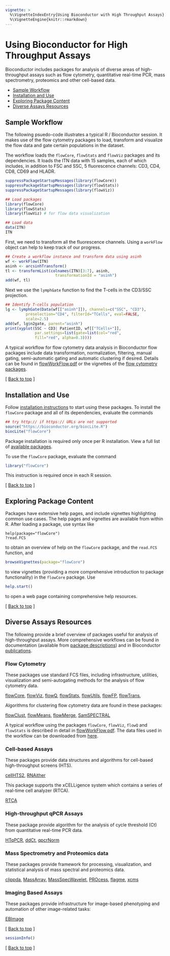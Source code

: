 ```yaml
---
vignette: >
  %\VignetteIndexEntry{Using Bioconductor with High Throughput Assays}
  %\VignetteEngine{knitr::rmarkdown}
---
```



# Using Bioconductor for High Throughput Assays

Bioconductor includes packages for analysis of diverse areas of
high-throughput assays such as flow cytometry, quantitative real-time PCR,
mass spectrometry, proteomics and other cell-based data. 

* [Sample Workflow](#sample-workflow)  
* [Installation and Use](#install-and-use)
* [Exploring Package Content](#exploring-package-content)
* [Diverse Assays Resources](#diverse-assays-resources)

<h2 id="sample-workflow"> Sample Workflow</h2>

The following psuedo-code illustrates a typical R / Bioconductor
session. It makes use of the flow cytometry packages to load, transform and
visualize the flow data and gate certain populations in the dataset. 

The workflow loads the `flowCore`, `flowStats` and `flowViz` packages and its
dependencies.  It loads the ITN data with 15 samples, each of which includes,
in addition to FSC and SSC, 5 fluorescence channels: CD3, CD4, CD8, CD69 and
HLADR. 

```r
suppressPackageStartupMessages(library(flowCore))
suppressPackageStartupMessages(library(flowStats))
suppressPackageStartupMessages(library(flowViz))
```

```r
## Load packages
library(flowCore)
library(flowStats)
library(flowViz) # for flow data visualization

## Load data
data(ITN)
ITN
```

First, we need to transform all the fluorescence channels. Using a `workFlow`
object can help to keep track of our progress.

```r
## Create a workflow instance and transform data using asinh
wf <- workFlow(ITN)
asinh <- arcsinhTransform()
tl <- transformList(colnames(ITN)[3:7], asinh, 
                      transformationId = "asinh")
add(wf, tl)
```

Next we use the `lymphGate` function to find the T-cells in the CD3/SSC
projection.
    
```r
## Identify T-cells population
lg <- lymphGate(Data(wf[["asinh"]]), channels=c("SSC", "CD3"),
         preselection="CD4", filterId="TCells", eval=FALSE,
         scale=2.5)
add(wf, lg$n2gate, parent="asinh")
print(xyplot(SSC ~ CD3| PatientID, wf[["TCells+"]],
             par.settings=list(gate=list(col="red", 
             fill="red", alpha=0.3))))
```

    
A typical workflow for flow cytometry data analysis in Bioconductor flow
packages include data transformation, normalization, filtering, manual gating,
semi-automatic gating and automatic clustering if desired. Details can be
found in [flowWorkFlow.pdf](flowWorkFlow.pdf) or the vignettes of the
[flow cytometry packages](#diverse-assays-resources).

<p class="back_to_top">[ <a href="#top">Back to top</a> ]</p>

<h2 id="install-and-use">Installation and Use</h2>
Follow [installation instructions](/install/) to start using these
packages.  To install the `flowCore` package and all of its
dependencies, evaluate the commands

```r
## try http:// if https:// URLs are not supported
source("https://bioconductor.org/biocLite.R")
biocLite("flowCore")
```

Package installation is required only once per R installation. View a
full list of
[available packages](/packages/release/bioc/).

To use the `flowCore` package, evaluate the command

```r
library("flowCore")
```

This instruction is required once in each R session.

<p class="back_to_top">[ <a href="#top">Back to top</a> ]</p>

<h2 id="exploring-package-content">Exploring Package Content</h2>

Packages have extensive help pages, and include vignettes highlighting
common use cases. The help pages and vignettes are available from
within R. After loading a package, use syntax like

    help(package="flowCore")
    ?read.FCS

to obtain an overview of help on the `flowCore` package, and the
`read.FCS` function, and

```r
browseVignettes(package="flowCore")
```

to view vignettes (providing a more comprehensive introduction to
package functionality) in the `flowCore` package. Use

```r
help.start()
```
to open a web page containing comprehensive help resources.

<p class="back_to_top">[ <a href="#top">Back to top</a> ]</p>

<h2 id="diverse-assays-resources">Diverse Assays Resources</h2>

The following provide a brief overview of packages useful for analysis
of high-throughput assays. More comprehensive workflows can be found
in documentation (available from [package
descriptions](/packages/release/bioc/))
and in Bioconductor [publications](/help/publications/).

### Flow Cytometry ###

These packages use standard FCS files, including infrastructure,
utilities, visualization and semi-autogating methods for the
analysis of flow cytometry data.

[flowCore](/packages/release/bioc/html/flowCore.html),
[flowViz](/packages/release/bioc/html/flowViz.html),
[flowQ](/packages/release/bioc/html/flowQ.html),
[flowStats](/packages/release/bioc/html/flowStats.html),
[flowUtils](/packages/release/bioc/html/flowUtils.html),
[flowFP](/packages/release/bioc/html/flowFP.html),
[flowTrans](/packages/release/bioc/html/flowTrans.html),

Algorithms for clustering flow cytometry data are found in these packages:

[flowClust](/packages/release/bioc/html/flowClust.html),
[flowMeans](/packages/release/bioc/html/flowMeans.html),
[flowMerge](/packages/release/bioc/html/flowMerge.html),
[SamSPECTRAL](/packages/release/bioc/html/SamSPECTRAL.html)

A typical workflow using the packages `flowCore`, `flowViz`, `flowQ` and
`flowStats` is described in detail in [flowWorkFlow.pdf](flowWorkFlow.pdf).
The data files used in the workflow can be downloaded from
[here](dataFiles.tar).

### Cell-based Assays ###

These packages provide data structures and algorithms for cell-based
high-throughput screens (HTS).

[cellHTS2](/packages/release/bioc/html/cellHTS2.html),
[RNAither](/packages/release/bioc/html/RNAither.html)

This package supports the xCELLigence system which contains a series of
real-time cell analyzer (RTCA).

[RTCA](/packages/release/bioc/html/RTCA.html)

### High-throughput qPCR Assays ###

These package provide algorithm for the analysis of cycle threshold
(Ct) from quantitative real-time PCR data.

[HTqPCR](/packages/release/bioc/html/HTqPCR.html),
[ddCt](/packages/release/bioc/html/ddCt.html),
[qpcrNorm](/packages/release/bioc/html/qpcrNorm.html)

### Mass Spectrometry and Proteomics data ###

These packages provide framework for processing, visualization, and
statistical analysis of mass spectral and proteomics data.

[clippda](/packages/release/bioc/html/clippda.html),
[MassArray](/packages/release/bioc/html/MassArray.html),
[MassSpecWavelet](/packages/release/bioc/html/MassSpecWavelet.html),
[PROcess](/packages/release/bioc/html/PROcess.html),
[flagme](/packages/release/bioc/html/flagme.html),
[xcms](/packages/release/bioc/html/xcms.html)

### Imaging Based Assays ###

These packages provide infrastructure for image-based phenotyping and automation of other image-related tasks:

[EBImage](/packages/release/bioc/html/EBImage.html)

<p class="back_to_top">[ <a href="#top">Back to top</a> ]</p>

```r
sessionInfo()
```

<p class="back_to_top">[ <a href="#top">Back to top</a> ]</p>
